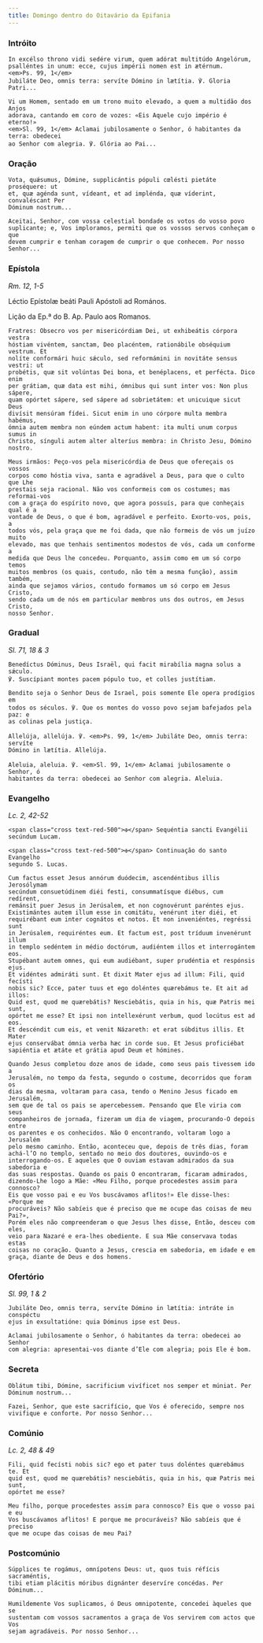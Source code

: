 ```yaml
---
title: Domingo dentro do Oitavário da Epifania
---
```


### Intróito

<div class="side-by-side not-content">

    In excélso throno vidi sedére virum, quem adórat multitúdo Angelórum,
    psalléntes in unum: ecce, cujus impérii nomen est in ætérnum.
    <em>Ps. 99, 1</em>
    Jubiláte Deo, omnis terra: servíte Dómino in lætítia. ℣. Gloria Patri...

    Vi um Homem, sentado em um trono muito elevado, a quem a multidão dos Anjos
    adorava, cantando em coro de vozes: «Eis Aquele cujo império é eterno!»
    <em>Sl. 99, 1</em> Aclamai jubilosamente o Senhor, ó habitantes da terra: obedecei
    ao Senhor com alegria. ℣. Glória ao Pai...

</div>

### Oração

<div class="side-by-side not-content">

    Vota, quǽsumus, Dómine, supplicántis pópuli cœlésti pietáte proséquere: ut
    et, quæ agénda sunt, vídeant, et ad implénda, quæ víderint, convaléscant Per
    Dóminum nostrum...

    Aceitai, Senhor, com vossa celestial bondade os votos do vosso povo
    suplicante; e, Vos imploramos, permiti que os vossos servos conheçam o que
    devem cumprir e tenham coragem de cumprir o que conhecem. Por nosso
    Senhor...

</div>

### Epístola

<em>Rm. 12, 1-5</em>

<div class="side-by-side not-content">

Léctio Epístolæ beáti Pauli Apóstoli ad Romános.

Lição da Ep.ª do B. Ap. Paulo aos Romanos.

    Fratres: Obsecro vos per misericórdiam Dei, ut exhibeátis córpora vestra
    hóstiam vivéntem, sanctam, Deo placéntem, rationábile obséquium vestrum. Et
    nolíte conformári huic sǽculo, sed reformámini in novitáte sensus vestri: ut
    probétis, quæ sit volúntas Dei bona, et benéplacens, et perfécta. Dico enim
    per grátiam, quæ data est mihi, ómnibus qui sunt inter vos: Non plus sápere,
    quam opórtet sápere, sed sápere ad sobrietátem: et unicuique sicut Deus
    divísit mensúram fídei. Sicut enim in uno córpore multa membra habémus,
    ómnia autem membra non eúndem actum habent: ita multi unum corpus sumus in
    Christo, sínguli autem alter alteríus membra: in Christo Jesu, Dómino
    nostro.

    Meus irmãos: Peço-vos pela misericórdia de Deus que ofereçais os vossos
    corpos como hóstia viva, santa e agradável a Deus, para que o culto que Lhe
    prestais seja racional. Não vos conformeis com os costumes; mas reformai-vos
    com a graça do espírito novo, que agora possuís, para que conheçais qual é a
    vontade de Deus, o que é bom, agradável e perfeito. Exorto-vos, pois, a
    todos vós, pela graça que me foi dada, que não formeis de vós um juízo muito
    elevado, mas que tenhais sentimentos modestos de vós, cada um conforme a
    medida que Deus lhe concedeu. Porquanto, assim como em um só corpo temos
    muitos membros (os quais, contudo, não têm a mesma função), assim também,
    ainda que sejamos vários, contudo formamos um só corpo em Jesus Cristo,
    sendo cada um de nós em particular membros uns dos outros, em Jesus Cristo,
    nosso Senhor.

</div>

### Gradual

<em>Sl. 71, 18 & 3</em>

<div class="side-by-side not-content">

    Benedíctus Dóminus, Deus Israël, qui facit mirabília magna solus a sǽculo.
    ℣. Suscípiant montes pacem pópulo tuo, et colles justítiam.

    Bendito seja o Senhor Deus de Israel, pois somente Ele opera prodígios em
    todos os séculos. ℣. Que os montes do vosso povo sejam bafejados pela paz: e
    as colinas pela justiça.

    Allelúja, allelúja. ℣. <em>Ps. 99, 1</em> Jubiláte Deo, omnis terra: servíte
    Dómino in lætítia. Allelúja.

    Aleluia, aleluia. ℣. <em>Sl. 99, 1</em> Aclamai jubilosamente o Senhor, ó
    habitantes da terra: obedecei ao Senhor com alegria. Aleluia.

</div>

### Evangelho

<em>Lc. 2, 42-52</em>

<div class="side-by-side not-content">

    <span class="cross text-red-500">✠</span> Sequéntia sancti Evangélii
    secúndum Lucam.

    <span class="cross text-red-500">✠</span> Continuação do santo Evangelho
    segundo S. Lucas.

    Cum factus esset Jesus annórum duódecim, ascendéntibus illis Jerosólymam
    secúndum consuetúdinem diéi festi, consummatísque diébus, cum redírent,
    remánsit puer Jesus in Jerúsalem, et non cognovérunt paréntes ejus.
    Existimántes autem illum esse in comitátu, venérunt iter diéi, et
    requirébant eum inter cognátos et notos. Et non inveniéntes, regréssi sunt
    in Jerúsalem, requiréntes eum. Et factum est, post tríduum invenérunt illum
    in templo sedéntem in médio doctórum, audiéntem illos et interrogántem eos.
    Stupébant autem omnes, qui eum audiébant, super prudéntia et respónsis ejus.
    Et vidéntes admiráti sunt. Et dixit Mater ejus ad illum: Fili, quid fecísti
    nobis sic? Ecce, pater tuus et ego doléntes quærebámus te. Et ait ad illos:
    Quid est, quod me quærebátis? Nesciebátis, quia in his, quæ Patris mei sunt,
    opórtet me esse? Et ipsi non intellexérunt verbum, quod locútus est ad eos.
    Et descéndit cum eis, et venit Názareth: et erat súbditus illis. Et Mater
    ejus conservábat ómnia verba hæc in corde suo. Et Jesus proficiébat
    sapiéntia et ætáte et grátia apud Deum et hómines.

    Quando Jesus completou doze anos de idade, como seus pais tivessem ido a
    Jerusalém, no tempo da festa, segundo o costume, decorridos que foram os
    dias da mesma, voltaram para casa, tendo o Menino Jesus ficado em Jerusalém,
    sem que de tal os pais se apercebessem. Pensando que Ele viria com seus
    companheiros de jornada, fizeram um dia de viagem, procurando-O depois entre
    os parentes e os conhecidos. Não O encontrando, voltaram logo a Jerusalém
    pelo mesmo caminho. Então, aconteceu que, depois de três dias, foram
    achá-l’O no templo, sentado no meio dos doutores, ouvindo-os e
    interrogando-os. E aqueles que O ouviam estavam admirados da sua sabedoria e
    das suas respostas. Quando os pais O encontraram, ficaram admirados,
    dizendo-Lhe logo a Mãe: «Meu Filho, porque procedestes assim para connosco?
    Eis que vosso pai e eu Vos buscávamos aflitos!» Ele disse-lhes: «Porque me
    procuráveis? Não sabíeis que é preciso que me ocupe das coisas de meu Pai?»,
    Porém eles não compreenderam o que Jesus lhes disse, Então, desceu com eles,
    veio para Nazaré e era-lhes obediente. E sua Mãe conservava todas estas
    coisas no coração. Quanto a Jesus, crescia em sabedoria, em idade e em
    graça, diante de Deus e dos homens.

</div>

### Ofertório

<em>Sl. 99, 1 & 2</em>

<div class="side-by-side not-content">

    Jubiláte Deo, omnis terra, servíte Dómino in lætítia: intráte in conspéctu
    ejus in exsultatióne: quia Dóminus ipse est Deus.

    Aclamai jubilosamente o Senhor, ó habitantes da terra: obedecei ao Senhor
    com alegria: apresentai-vos diante d’Ele com alegria; pois Ele é bom.

</div>

### Secreta

<div class="side-by-side not-content">

    Oblátum tibi, Dómine, sacrificium vivíficet nos semper et múniat. Per
    Dóminum nostrum...

    Fazei, Senhor, que este sacrifício, que Vos é oferecido, sempre nos
    vivifique e conforte. Por nosso Senhor...

</div>

### Comúnio

<em>Lc. 2, 48 & 49</em>

<div class="side-by-side not-content">

    Fili, quid fecísti nobis sic? ego et pater tuus doléntes quærebámus te. Et
    quid est, quod me quærebátis? nesciebátis, quia in his, quæ Patris mei sunt,
    opórtet me esse?

    Meu filho, porque procedestes assim para connosco? Eis que o vosso pai e eu
    Vos buscávamos aflitos! E porque me procuráveis? Não sabíeis que é preciso
    que me ocupe das coisas de meu Pai?

</div>

### Postcomúnio

<div class="side-by-side not-content">

    Súpplices te rogámus, omnípotens Deus: ut, quos tuis réfícis sacraméntis,
    tibi etiam plácitis móribus dignánter deservíre concédas. Per Dóminum...

    Humildemente Vos suplicamos, ó Deus omnipotente, concedei àqueles que se
    sustentam com vossos sacramentos a graça de Vos servirem com actos que Vos
    sejam agradáveis. Por nosso Senhor...

</div>
